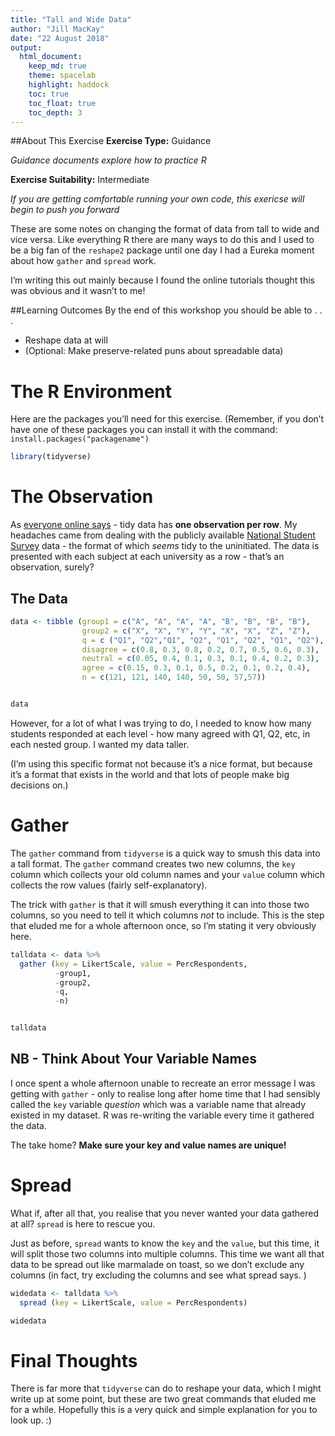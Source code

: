 ```yaml
---
title: "Tall and Wide Data"
author: "Jill MacKay"
date: "22 August 2018"
output:
  html_document:
    keep_md: true
    theme: spacelab
    highlight: haddock
    toc: true 
    toc_float: true
    toc_depth: 3
---
```


##About This Exercise
**Exercise Type:** Guidance

*Guidance documents explore how to practice R*

**Exercise Suitability:** Intermediate

*If you are getting comfortable running your own code, this exericse will begin to push you forward*


These are some notes on changing the format of data from tall to wide and vice versa. Like everything R there are many ways to do this and I used to be a big fan of the `reshape2` package until one day I had a Eureka moment about how `gather` and `spread` work.

I'm writing this out mainly because I found the online tutorials thought this was obvious and it wasn't to me!

##Learning Outcomes
By the end of this workshop you should be able to . . .

* Reshape data at will
 + (Optional: Make preserve-related puns about spreadable data)


# The R Environment
Here are the packages you'll need for this exercise. (Remember, if you don't have one of these packages you can install it with the command: `install.packages("packagename")`

```r
library(tidyverse)
```



# The Observation
As [everyone online says](http://vita.had.co.nz/papers/tidy-data.html) - tidy data has **one observation per row**. My headaches came from dealing with the publicly available [National Student Survey](https://www.officeforstudents.org.uk/advice-and-guidance/student-information-and-data/national-student-survey-nss/) data - the format of which *seems* tidy to the uninitiated. The data is presented with each subject at each university as a row - that's an observation, surely?


## The Data
```r
data <- tibble (group1 = c("A", "A", "A", "A", "B", "B", "B", "B"),
                group2 = c("X", "X", "Y", "Y", "X", "X", "Z", "Z"),
                q = c ("Q1", "Q2","Q1", "Q2", "Q1", "Q2", "Q1", "Q2"),
                disagree = c(0.8, 0.3, 0.8, 0.2, 0.7, 0.5, 0.6, 0.3),
                neutral = c(0.05, 0.4, 0.1, 0.3, 0.1, 0.4, 0.2, 0.3),
                agree = c(0.15, 0.3, 0.1, 0.5, 0.2, 0.1, 0.2, 0.4),
                n = c(121, 121, 140, 140, 50, 50, 57,57)) 


data
```

However, for a lot of what I was trying to do, I needed to know how many students responded at each level - how many agreed with Q1, Q2, etc, in each nested group. I wanted my data taller. 

(I'm using this specific format not because it's a nice format, but because it's a format that exists in the world and that lots of people make big decisions on.)

# Gather
The `gather` command from `tidyverse` is a quick way to smush this data into a tall format. The `gather` command creates two new columns, the `key` column which collects your old column names and your `value` column which collects the row values (fairly self-explanatory).

The trick with `gather` is that it will smush everything it can into those two columns, so you need to tell it which columns *not* to include. This is the step that eluded me for a whole afternoon once, so I'm stating it very obviously here.

```r
talldata <- data %>%
  gather (key = LikertScale, value = PercRespondents,
          -group1,
          -group2,
          -q,
          -n)


talldata
```

## NB - Think About Your Variable Names
I once spent a whole afternoon unable to recreate an error message I was getting with `gather` - only to realise long after home time that I had sensibly called the `key` variable *question* which was a variable name that already existed in my dataset. R was re-writing the variable every time it gathered the data. 

The take home? **Make sure your key and value names are unique!**

# Spread
What if, after all that, you realise that you never wanted your data gathered at all? `spread` is here to rescue you. 

Just as before, `spread` wants to know the `key` and the `value`, but this time, it will split those two columns into multiple columns. This time we want all that data to be spread out like marmalade on toast, so we don't exclude any columns (in fact, try excluding the columns and see what spread says. )

```r
widedata <- talldata %>%
  spread (key = LikertScale, value = PercRespondents)

widedata
```


# Final Thoughts
There is far more that `tidyverse` can do to reshape your data, which I might write up at some point, but these are two great commands that eluded me for a while. Hopefully this is a very quick and simple explanation for you to look up. :)

